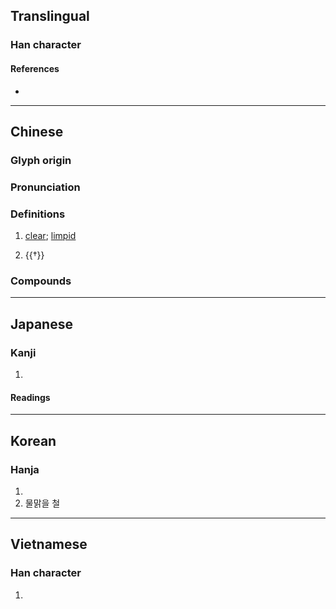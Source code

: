 {{character info}}
==Translingual==

===Han character===
{{Han char|rn=85|rad=水|as=12|sn=15|four=38140|canj=EYBK|ids=⿰氵⿰育攵}}

====References====
* {{Han ref|kx=0651.290|dkj=18319|dj=1062.010|hdz=31747.040|uh=6F88|ud=28552|bh=BAAB|bd=47787}}

----

==Chinese==
{{zh-forms}}

===Glyph origin===
{{Han etym}}
{{Han compound|水|徹|t1=water|abb2=y|ls=psc|c1=s|c2=p}}

===Pronunciation===
{{zh-pron
|m=chè
|m-s=
|c=cit3
|c-t=
|g=
|h=pfs=
|j=
|mb=chă̤
|md=
|mn=theh/thiat/qz,xm,zz:tia̍t
|mn_note=theh - vernacular; thiat/tia̍t - literary
|mn-t=tiêg4/tiag4
|mn-t_note=tiêg4 - Chaozhou; tiag4 - Shantou
|w=
|x=
|mc=y
|oc=y
|cat=adv
}}

===Definitions===
{{zh-hanzi}}

# {{lb|zh|of liquid}} [[clear]]; [[limpid]]
# {{†}} {{zh-alt-form|徹|[[thorough]]}}

===Compounds===
{{zh-der|大澈大悟|明澈|清澈|澄澈|澈底:chèdǐ|澈悟|澈查|痛澈心脾|痛澈骨髓|透澈}}

----

==Japanese==

===Kanji===
{{ja-kanji|grade=|rs=水12}}

# {{rfdef|ja|sort=水12}}

====Readings====
{{ja-readings
|goon=でち
|kanon=てつ
|kun=きよ-い}}

----

==Korean==

===Hanja===
{{ko-hanja|[[물]] [[맑다|맑을]]|철}}

# {{rfdef|ko}}
# 물맑을 철

----

==Vietnamese==

===Han character===
{{vi-hantu|[[triệt]]|rs=水12}}

# {{rfdef|vi|sort=水12}}